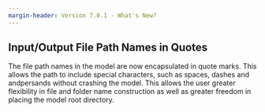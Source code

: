 ```yaml
---
margin-header: Version 7.0.1 - What's New?
---
```


## Input/Output File Path Names in Quotes

The file path names in the model are now encapsulated in quote marks. This allows the path to include special characters, such as spaces, dashes and andpersands without crashing the model. This allows the user greater flexibility in file and folder name construction as well as greater freedom in placing the model root directory.
